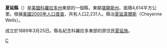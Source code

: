 {{Otheruses|夏延縣|subject=美國科羅拉多州的一個縣|other=同名的縣}}
<!--[[File:Map_of_Colorado_highlighting_Cheyenne_County.svg|250px]]-->
{{Infobox U.S. County
| county = 夏延縣
| state = 科羅拉多州
| en county = Cheyenne County
| en state = Colorado
| seal = 
| founded year = 1889
| founded date = March 25
| seat wl = Cheyenne Wells
| largest city wl = 
| area mi = 1,781
| area km = 4,614
| area land mi = 1,781
| area land km = 4,614
| area water mi = 0
| area water km = 0
| area percentage = 0% 
| census yr = 2000
| pop = 2,231
| density mi = 1
| density km = 0
| time zone = Mountain
| UTC offset = -7
| DST offset = -6
| footnotes = 
| web =
| named for =
}}
'''夏延縣'''（{{lang-en|Cheyenne County}}）是[[美國|美國]][[科羅拉多州|科羅拉多州]]東部的一個縣，東鄰[[堪薩斯州|堪薩斯州]]。面積4,614平方公里。根據[[美國2000年人口普查|美國2000年人口普查]]，共有人口2,231人。縣治[[夏延韋爾斯|夏延韋爾斯]]（Cheyenne Wells）。

成立於1889年3月25日。縣名紀念科羅拉多東部的原住民[[夏延族|夏延族]]。

{{夏延縣 (科羅拉多州)}}
{{Colorado}}

[[Category:科罗拉多州行政区划|C]]